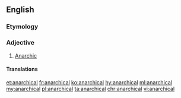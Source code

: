 ==English==

===Etymology===
{{suffix|anarchy|ical|lang=en}}

===Adjective===
{{en-adj}}
# [[anarchic|Anarchic]]

====Translations====
{{trans-see|anarchic}}

[[et:anarchical]]
[[fr:anarchical]]
[[ko:anarchical]]
[[hy:anarchical]]
[[ml:anarchical]]
[[my:anarchical]]
[[pl:anarchical]]
[[ta:anarchical]]
[[chr:anarchical]]
[[vi:anarchical]]